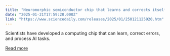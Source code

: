 ```yaml
---
title: "Neuromorphic semiconductor chip that learns and corrects itself?"
date: "2025-01-21T17:59:20.000Z"
link: "https://www.sciencedaily.com/releases/2025/01/250121125920.htm"
---
```


Scientists have developed a computing chip that can learn, correct errors, and process AI tasks.

[Read more](https://www.sciencedaily.com/releases/2025/01/250121125920.htm)
